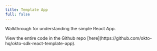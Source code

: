 ```yaml
---
title: Template App
full: false
---
```



Walkthrough for understanding the simple React App.

<Callout title="Github Repo">
    View the entire code in the Github repo [here](https://github.com/okto-hq/okto-sdk-react-template-app).
</Callout>